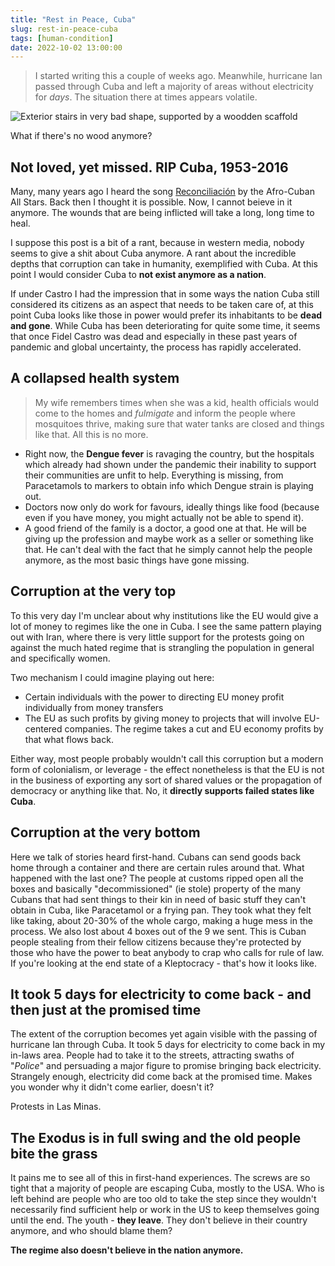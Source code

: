 ```yaml
---
title: "Rest in Peace, Cuba"
slug: rest-in-peace-cuba
tags: [human-condition]
date: 2022-10-02 13:00:00
---
```


> I started writing this a couple of weeks ago. Meanwhile, hurricane Ian passed through Cuba and left a majority of areas without electricity for *days*. The situation there at times appears volatile.

![Exterior stairs in very bad shape, supported by a woodden scaffold](/assets/cuba-1.jpeg)
<figcaption>What if there's no wood anymore?</figcaption>

## Not loved, yet missed. RIP Cuba, 1953-2016

<Info>

Many, many years ago I heard the song [Reconciliación](https://genius.com/Afro-cuban-all-stars-reconciliacion-lyrics) by the Afro-Cuban All Stars. Back then I thought it is possible. Now, I cannot beieve in it anymore. The wounds that are being inflicted will take a long, long time to heal.

</Info>

I suppose this post is a bit of a rant, because in western media, nobody seems to give a shit about Cuba anymore. A rant about the incredible depths that corruption can take in humanity, exemplified with Cuba. At this point I would consider Cuba to **not exist anymore as a nation**.

If under Castro I had the impression that in some ways the nation Cuba still considered its citizens as an aspect that needs to be taken care of, at this point Cuba looks like those in power would prefer its inhabitants to be **dead and gone**. While Cuba has been deteriorating for quite some time, it seems that once Fidel Castro was dead and especially in these past years of pandemic and global uncertainty, the process has rapidly accelerated.

## A collapsed health system

> My wife remembers times when she was a kid, health officials would come to the homes and _fulmigate_ and inform the people where mosquitoes thrive, making sure that water tanks are closed and things like that. All this is no more.

* Right now, the **Dengue fever** is ravaging the country, but the hospitals which already had shown under the pandemic their inability to support their communities are unfit to help. Everything is missing, from Paracetamols to markers to obtain info which Dengue strain is playing out. 
* Doctors now only do work for favours, ideally things like food (because even if you have money, you might actually not be able to spend it).  
* A good friend of the family is a doctor, a good one at that. He will be giving up the profession and maybe work as a seller or something like that. He can't deal with the fact that he simply cannot help the people anymore, as the most basic things have gone missing.

## Corruption at the very top

To this very day I'm unclear about why institutions like the EU would give a lot of money to regimes like the one in Cuba. I see the same pattern playing out with Iran, where there is very little support for the protests going on against the much hated regime that is strangling the population in general and specifically women. 

Two mechanism I could imagine playing out here:

* Certain individuals with the power to directing EU money profit individually from money transfers
* The EU as such profits by giving money to projects that will involve EU-centered companies. The regime takes a cut and EU economy profits by that what flows back.

Either way, most people probably wouldn't call this corruption but a modern form of colonialism, or leverage - the effect nonetheless is that the EU is not in the business of exporting any sort of shared values or the propagation of democracy or anything like that. No, it **directly supports failed states like Cuba**.

## Corruption at the very bottom

Here we talk of stories heard first-hand. Cubans can send goods back home through a container and there are certain rules around that. What happened with the last one? The people at customs ripped open all the boxes and basically "decommissioned" (ie stole) property of the many Cubans that had sent things to their kin in need of basic stuff they can't obtain in Cuba, like Paracetamol or a frying pan. They took what they felt like taking, about 20-30% of the whole cargo, making a huge mess in the process. We also lost about 4 boxes out of the 9 we sent. This is Cuban people stealing from their fellow citizens because they're protected by those who have the power to beat anybody to crap who calls for rule of law. If you're looking at the end state of a Kleptocracy - that's how it looks like.

## It took 5 days for electricity to come back - and then just at the promised time

The extent of the corruption becomes yet again visible with the passing of hurricane Ian through Cuba. It took 5 days for electricity to come back in my in-laws area. People had to take it to the streets, attracting swaths of "*Police*" and persuading a major figure to promise bringing back electricity. Strangely enough, electricity did come back at the promised time. Makes you wonder why it didn't come earlier, doesn't it?

<YouTubeEmbed link="https://www.youtube.com/embed/DPFb_OZccZo" />
<figcaption>Protests in Las Minas.</figcaption>

## The Exodus is in full swing and the old people bite the grass

It pains me to see all of this in first-hand experiences. The screws are so tight that a majority of people are escaping Cuba, mostly to the USA. Who is left behind are people who are too old to take the step since they wouldn't necessarily find sufficient help or work in the US to keep themselves going until the end. The youth - **they leave**. They don't believe in their country anymore, and who should blame them? 

**The regime also doesn't believe in the nation anymore.**